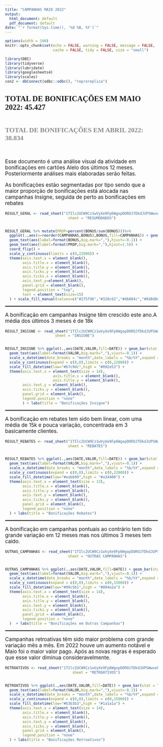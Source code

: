 ```yaml
---
title: "CAMPANHAS MAIO 2022"
output:
  html_document: default
  pdf_document: default
date: "`r format(Sys.time(), '%d %B, %Y')`"
---
```

```r
options(width = 100)
knitr::opts_chunk$set(echo = FALSE, warning = FALSE, message = FALSE,
                      cache = FALSE, tidy = FALSE, size = "small")


```

<link href='https://fonts.googleapis.com/css?family=Abel' rel='stylesheet'>
<link href='https://fonts.googleapis.com/css?family=Alegreya Sans SC' rel='stylesheet'>
<style>

.main-container {
  max-width: 1200px;
  margin-left: auto;
  margin-right: auto;
}

P{
font:'Alegreya Sans SC';font-size: 17px;
}

h3 { 
	font-family: 'Abel';font-size: 25px;
	margin-bottom: 0; 
	font-weight: bold;
}

h4 { 
	font-family: 'Abel';font-size: 22px;
	margin-bottom: 0; 
	font-weight: bold;
	color:#8a8a8a;
}

h5 { 
	font-family: 'Abel';font-size: 20px;
	margin-bottom: 0; 
	font-weight: bold;
	color:#b5b5b5;
}
	
	
hr {
 border-top: 2px dotted grey;
}	

</style>



```r
library(DBI)
library(tidyverse)
library(lubridate)
library(googlesheets4)
library(scales)
con2 <- dbConnect(odbc::odbc(), "reproreplica")
```

<h3>TOTAL DE BONIFICAÇÕES EM MAIO 2022: 45.427 </h3>
</br>
<h4>TOTAL DE BONIFICAÇÕES EM ABRIL 2022: 38.834 </h4>
</br>


<p>Esse documento é uma análise visual da atividade em bonificações em cartões Alelo dos últimos 12 meses. Posteriormente análises mais elaboradas serão feitas.</p>

<p>As bonificações estão segmentadas por tipo sendo que a maior proporção de bonificações está alocada nas campanhas Insigne, seguida de perto as bonificações em rebates</p>

<p></p>

```r
RESULT_GERAL <- read_sheet("1TIlc2UCW9Cz1wVyXe9Fp6WgopDOROJfDkdJUPSWwxek",
                             sheet = "RESUMODADOS") 


RESULT_GERAL %>% mutate(PROP=percent(BONUS/sum(BONUS)))%>% 
  ggplot(.,aes(x=reorder(CAMPANHAS,BONUS),BONUS,fill=CAMPANHAS)) + geom_bar(stat = "identity") + 
  geom_text(aes(label=format(BONUS,big.mark=","),hjust=-0.1)) + 
  geom_text(aes(label=format(PROP,big.mark=","),hjust=1.5)) + 
  coord_flip() +
  scale_y_continuous(limits = c(0,22000)) +
  theme(axis.text.x = element_blank(),
        axis.title.x = element_blank(),
        axis.title.y = element_blank(),
        axis.ticks.y = element_blank(),
        axis.ticks.x = element_blank(),
        axis.text.y=element_blank(),
        panel.grid = element_blank(),
        legend.position = "top",
        text = element_text(size=15)
  ) + scale_fill_manual(values=c("#275f96","#328c62","#db884c","#8d8d8d"))


```

<hr>

<p>A bonificação em campanhas Insigne têm crescido este ano.A média dos últimos 3 meses é de 18k </p>

```r

RESULT_INSIGNE <- read_sheet("1TIlc2UCW9Cz1wVyXe9Fp6WgopDOROJfDkdJUPSWwxek",
                       sheet = "INSIGNE") 


RESULT_INSIGNE %>% ggplot(.,aes(DATE,VALOR,fill=DATE)) + geom_bar(stat = "identity") + 
  geom_text(aes(label=format(VALOR,big.mark=","),vjust=-0.1)) + 
  scale_x_datetime(date_breaks = "month",date_labels = "%b/%Y",expand = c(0.01,0.01)) +
  scale_y_continuous(expand = c(0,0),limits = c(0,22000)) + 
  scale_fill_datetime(low="#b7c9dc",high = "#092e53") +
  theme(axis.text.x = element_text(size = 14),
                      axis.title.x = element_blank(),
                      axis.title.y = element_blank(),
        axis.text.y = element_blank(),
        axis.ticks.y = element_blank(),
        panel.grid = element_blank(),
        legend.position = "none"
        ) + labs(title = "Bonificações Insigne")
```


<HR>

<p>A bonificação em rebates tem sido bem linear, com uma média de 15k e pouca variação, concentrada em 3 basicamente clientes. </p>

```r

RESULT_REBATES <- read_sheet("1TIlc2UCW9Cz1wVyXe9Fp6WgopDOROJfDkdJUPSWwxek",
                             sheet = "REBATES") 


RESULT_REBATES %>% ggplot(.,aes(DATE,VALOR,fill=DATE)) + geom_bar(stat = "identity") + 
  geom_text(aes(label=format(VALOR,big.mark=","),vjust=-0.1)) + 
  scale_x_datetime(date_breaks = "month",date_labels = "%b/%Y",expand = c(0.01,0.01)) +
  scale_y_continuous(expand = c(0,0),limits = c(0,22000)) + 
  scale_fill_datetime(low="#eabb99",high = "#a34400") +
  theme(axis.text.x = element_text(size = 13),
        axis.title.x = element_blank(),
        axis.title.y = element_blank(),
        axis.text.y = element_blank(),
        axis.ticks.y = element_blank(),
        panel.grid = element_blank(),
        legend.position = "none"
  ) + labs(title = "Bonificações Rebates")

```



<HR>

<p>A bonificação em campanhas pontuais ao contrário tem tido grande variação em 12 meses mas nos últimos 3 meses tem caido.</p>

```r

OUTRAS_CAMPANHAS <- read_sheet("1TIlc2UCW9Cz1wVyXe9Fp6WgopDOROJfDkdJUPSWwxek",
                             sheet = "OUTRAS CAMPANHAS") 


OUTRAS_CAMPANHAS %>% ggplot(.,aes(DATE,VALOR,fill=DATE)) + geom_bar(stat = "identity") + 
  geom_text(aes(label=format(VALOR,big.mark=","),vjust=-0.1)) + 
  scale_x_datetime(date_breaks = "month",date_labels = "%b/%Y",expand = c(0.01,0.01)) +
  scale_y_continuous(expand = c(0,0),limits = c(0,15000)) + 
  scale_fill_datetime(low="#99c5b1",high = "#004e2a") +
  theme(axis.text.x = element_text(size = 14),
        axis.title.x = element_blank(),
        axis.title.y = element_blank(),
        axis.text.y = element_blank(),
        axis.ticks.y = element_blank(),
        panel.grid = element_blank(),
        legend.position = "none"
  )  + labs(title = "Bonificações em Outras Campanhas")


```



<HR>

<p>Campanhas retroativas têm sido maior problema com grande variação mês a mês. Em 2022 houve um aumento notável e Maio foi o maior valor pago. Após as novas regras é esperado que esse valor diminua consideravelmente.</p>

```r

RETROATIVOS <- read_sheet("1TIlc2UCW9Cz1wVyXe9Fp6WgopDOROJfDkdJUPSWwxek",
                               sheet = "RETROATIVOS") 


RETROATIVOS %>% ggplot(.,aes(DATE,VALOR,fill=DATE)) + geom_bar(stat = "identity") + 
  geom_text(aes(label=format(VALOR,big.mark=","),vjust=-0.1)) + 
  scale_x_datetime(date_breaks = "month",date_labels = "%b/%Y",expand = c(0.01,0.01)) +
  scale_y_continuous(expand = c(0,0),limits = c(0,15000)) + 
  scale_fill_datetime(low="#b3b3b3",high = "#1a1a1a") +
  theme(axis.text.x = element_text(size = 14),
        axis.title.x = element_blank(),
        axis.title.y = element_blank(),
        axis.text.y = element_blank(),
        axis.ticks.y = element_blank(),
        panel.grid = element_blank(),
        legend.position = "none"
  ) + labs(title = "Bonificações Retroativos")

```





